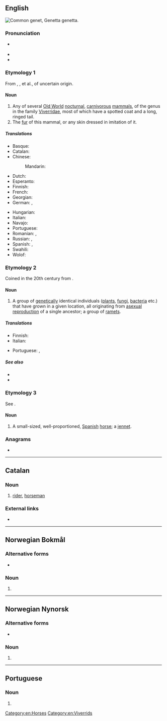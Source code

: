 {{also|genêt}}
==English==
{{was wotd|2012|January|8}}
[[File:Genetta genetta felina (Wroclaw zoo).JPG|thumb|right|Common '''genet''', ''Genetta genetta''.]]
{{wikipedia|dab=genet}}
{{wikispecies|Genetta}}

===Pronunciation===
* {{a|UK|US}} {{IPA|/ˈdʒɛn.ɪt/|lang=en}}
* {{audio|en-us-genet.ogg|Audio (US)|lang=en}}
* {{rhymes|ɛnɪt|lang=en}}

===Etymology 1===
From {{etyl|xno|en}} {{m|fro|genette}}, {{etyl|frm|en}} {{m|frm|genette}}, {{m|frm|jenette}} et al., of uncertain origin.

====Noun====
{{en-noun|~}}

# Any of several [[Old World]] [[nocturnal]], [[carnivorous]] [[mammal]]s, of the genus {{taxlink|Genetta|genus|noshow=1}} in the family [[Viverridae]], most of which have a spotted coat and a long, ringed tail.
# The [[fur]] of this mammal, or any skin dressed in imitation of it.

=====Translations=====
{{trans-top|mammal of the genus ''Genetta''}}
* Basque: {{t|eu|katajineta}}
* Catalan: {{t+|ca|geneta|f}}
* Chinese:
*: Mandarin: {{t+|cmn|獛|tr=pú}}
* Dutch: {{t+|nl|genet}}
* Esperanto: {{t|eo|genoto}}
* Finnish: {{t+|fi|genetti}}
* French: {{t+|fr|genette|f}}
* Georgian: {{t|ka|ვივერა|sc=Geor}}
* German: {{t|de|Genette|n}}, {{t|de|Ginsterkatze|f}}
{{trans-mid}}
* Hungarian: {{t|hu|petymeg}}
* Italian: {{t|it|genetta|f}}
* Navajo: {{t|nv|dlǫ́ʼiitsoh áłtsʼózígíí}}
* Portuguese: {{t+|pt|gineta|f}}
* Romanian: {{t+|ro|genetă|f}}, {{t+|ro|ginetă|f}}
* Russian: {{t+|ru|гене́тта|f}}, {{t|ru|гене́та|f}}
* Spanish: {{t+|es|jineta|f}}, {{t+|es|gineta|f}}
* Swahili: {{t|sw|kanu}}
* Wolof: {{t|wo|yoolaan}}
{{trans-bottom}}

===Etymology 2===
Coined in the 20th century from {{suffix|gene|et|lang=en}}.

====Noun====
{{en-noun}}

# {{lb|en|biology}} A group of [[genetic]]ally identical individuals ([[plant]]s, [[fungi]], [[bacteria]] etc.) that have grown in a given location, all originating from [[asexual reproduction]] of a single ancestor; a group of [[ramet]]s.

=====Translations=====
{{trans-top|(biology) group of genetically identical individuals}}
* Finnish: {{t|fi|klooniyhdyskunta}}
* Italian: {{t|it|genet|m}}
{{trans-mid}}
* Portuguese: {{t+|pt|geneta|m}}, {{t+|pt|genet|m}}
{{trans-bottom}}

=====See also=====
* {{l|en|ortet}}
* {{l|en|ramet}}

===Etymology 3===
See {{m|en|jennet}}.

====Noun====
{{en-noun}}

# A small-sized, well-proportioned, [[Spanish]] [[horse]]; a [[jennet]].
#: {{rfquotek|Shakespeare}}

===Anagrams===
* {{anagrams|en|tenge}}

[[Category:en:Horses]]
[[Category:en:Viverrids]]

----

==Catalan==

===Noun===
{{ca-noun|m|f=geneta}}

# [[rider]], [[horseman]]

===External links===
* {{R:IEC2}}

----

==Norwegian Bokmål==

===Alternative forms===
* {{l|nb|genen}}

===Noun===
{{head|nb|noun form|g=n|g2=m}}

# {{inflection of|gen||definite|n|s|lang=nb}}

----

==Norwegian Nynorsk==

===Alternative forms===
* {{l|nn|genen}}

===Noun===
{{head|nn|noun form|g=n|g2=m}}

# {{inflection of|gen||definite|n|s|lang=nn}}

----

==Portuguese==

===Noun===
{{pt-noun|m|s}}

# {{alternative form of|geneta|lang=pt}}